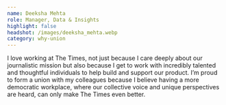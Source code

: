 ```yaml
---
name: Deeksha Mehta
role: Manager, Data & Insights
highlight: false
headshot: /images/deeksha_mehta.webp
category: why-union
---
```

I love working at The Times, not just because I care deeply about our journalistic mission but also because I get to work with incredibly talented and thoughtful individuals to help build and support our product. I’m proud to form a union with my colleagues because I believe having a more democratic workplace, where our collective voice and unique perspectives are heard, can only make The Times even better.

